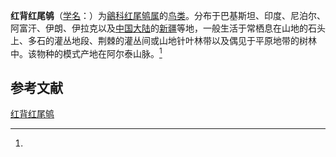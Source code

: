 {{Speciesbox
| name = 红背红尾鸲
| status = LC
| status_system = iucn3.1
| status_ref = <ref name = iucn>{{IUCN|id=22710034|title=''Phoenicurus erythronotus'' |assessors=[[BirdLife_International|BirdLife International]] |version=2021.1|year=2017 |accessdate=1 October 2016}} 数据库資料包含說明此物種被編入無危級別的原因</ref>
| image = [[File:Eversmann's_Redstart_-_Kazakistan_S4E3844_(19357362412).jpg|260px]]
| image_caption = 雄鳥
| genus = Phoenicurus
| species = erythronotus
| authority = ({{le|Eduard Friedrich Eversmann|愛德華·埃弗斯曼|Eversmann}}, 1841)<ref name='id3075'>{{cite web| url =http://www.bioinfo.cn/db05/BjdwSpecies.php?action=view&id=3075| title =红背红尾鸲| work =《中国动物物种编目数据库》| publisher =中国科学院微生物研究所| author =中国科学院动物研究所| accessdate =2009-04-04}}{{dead link|date=2018年4月 |bot=InternetArchiveBot |fix-attempted=yes }}</ref>
}}

'''红背红尾鸲'''（[[学名|学名]]：{{lang|la|''Phoenicurus erythronotus''}}）为[[鶲科|鶲科]][[红尾鸲属|红尾鸲属]]的[[鸟类|鸟类]]。分布于巴基斯坦、印度、尼泊尔、阿富汗、伊朗、伊拉克以及[[中国大陆|中国大陆]]的[[新疆|新疆]]等地，一般生活于常栖息在山地的石头上、多石的灌丛地段、荆棘的灌丛间或山地针叶林带以及偶见于平原地带的树林中。该物种的模式产地在阿尔泰山脉。<ref name='id3075'/>

== 参考文献 ==
{{reflist}}
{{Taxonbar|from=Q796489}}

[[Category:红尾鸲属|红背红尾鸲]]


{{雀形目小作品}}